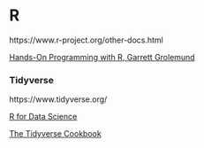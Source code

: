 # R  {.unnumbered}

https://www.r-project.org/other-docs.html

[Hands-On Programming with R, Garrett Grolemund](https://rstudio-education.github.io/hopr/)

### Tidyverse
https://www.tidyverse.org/
  
  [R for Data Science](https://r4ds.had.co.nz/)

[The Tidyverse Cookbook](https://rstudio-education.github.io/tidyverse-cookbook/)
